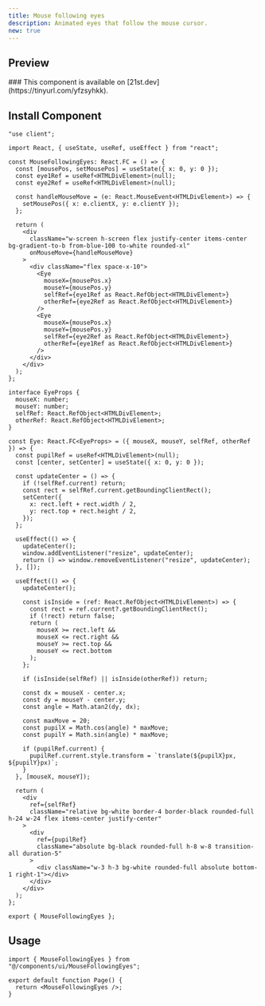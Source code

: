```yaml
---
title: Mouse following eyes
description: Animated eyes that follow the mouse cursor.
new: true
---
```



## Preview

<PreviewContainer>
  <MouseFollowingEyes />
</PreviewContainer>

<Callout title="21st.dev" type="info">
  ### This component is available on [21st.dev](https://tinyurl.com/yfzsyhkk).
</Callout>

## Install Component

```tsx title="MouseFollowingEyes.tsx" tab="Manually"
"use client";

import React, { useState, useRef, useEffect } from "react";

const MouseFollowingEyes: React.FC = () => {
  const [mousePos, setMousePos] = useState({ x: 0, y: 0 });
  const eye1Ref = useRef<HTMLDivElement>(null);
  const eye2Ref = useRef<HTMLDivElement>(null);

  const handleMouseMove = (e: React.MouseEvent<HTMLDivElement>) => {
    setMousePos({ x: e.clientX, y: e.clientY });
  };

  return (
    <div
      className="w-screen h-screen flex justify-center items-center bg-gradient-to-b from-blue-100 to-white rounded-xl"
      onMouseMove={handleMouseMove}
    >
      <div className="flex space-x-10">
        <Eye
          mouseX={mousePos.x}
          mouseY={mousePos.y}
          selfRef={eye1Ref as React.RefObject<HTMLDivElement>}
          otherRef={eye2Ref as React.RefObject<HTMLDivElement>}
        />
        <Eye
          mouseX={mousePos.x}
          mouseY={mousePos.y}
          selfRef={eye2Ref as React.RefObject<HTMLDivElement>}
          otherRef={eye1Ref as React.RefObject<HTMLDivElement>}
        />
      </div>
    </div>
  );
};

interface EyeProps {
  mouseX: number;
  mouseY: number;
  selfRef: React.RefObject<HTMLDivElement>;
  otherRef: React.RefObject<HTMLDivElement>;
}

const Eye: React.FC<EyeProps> = ({ mouseX, mouseY, selfRef, otherRef }) => {
  const pupilRef = useRef<HTMLDivElement>(null);
  const [center, setCenter] = useState({ x: 0, y: 0 });

  const updateCenter = () => {
    if (!selfRef.current) return;
    const rect = selfRef.current.getBoundingClientRect();
    setCenter({
      x: rect.left + rect.width / 2,
      y: rect.top + rect.height / 2,
    });
  };

  useEffect(() => {
    updateCenter();
    window.addEventListener("resize", updateCenter);
    return () => window.removeEventListener("resize", updateCenter);
  }, []);

  useEffect(() => {
    updateCenter();

    const isInside = (ref: React.RefObject<HTMLDivElement>) => {
      const rect = ref.current?.getBoundingClientRect();
      if (!rect) return false;
      return (
        mouseX >= rect.left &&
        mouseX <= rect.right &&
        mouseY >= rect.top &&
        mouseY <= rect.bottom
      );
    };

    if (isInside(selfRef) || isInside(otherRef)) return;

    const dx = mouseX - center.x;
    const dy = mouseY - center.y;
    const angle = Math.atan2(dy, dx);

    const maxMove = 20;
    const pupilX = Math.cos(angle) * maxMove;
    const pupilY = Math.sin(angle) * maxMove;

    if (pupilRef.current) {
      pupilRef.current.style.transform = `translate(${pupilX}px, ${pupilY}px)`;
    }
  }, [mouseX, mouseY]);

  return (
    <div
      ref={selfRef}
      className="relative bg-white border-4 border-black rounded-full h-24 w-24 flex items-center justify-center"
    >
      <div
        ref={pupilRef}
        className="absolute bg-black rounded-full h-8 w-8 transition-all duration-5"
      >
        <div className="w-3 h-3 bg-white rounded-full absolute bottom-1 right-1"></div>
      </div>
    </div>
  );
};

export { MouseFollowingEyes };
```

## Usage

```tsx title="App.tsx"
import { MouseFollowingEyes } from "@/components/ui/MouseFollowingEyes";

export default function Page() {
  return <MouseFollowingEyes />;
}
```
